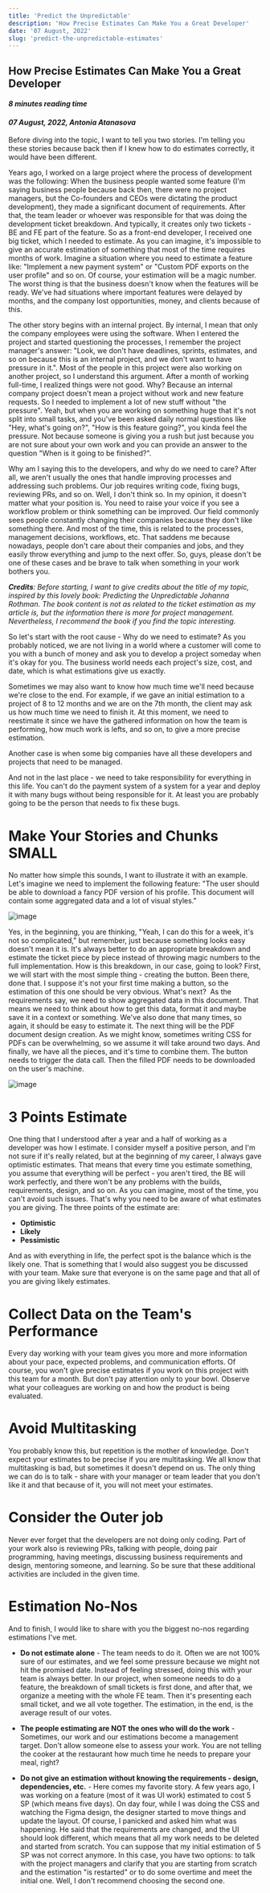 ```yaml
---
title: 'Predict the Unpredictable'
description: 'How Precise Estimates Can Make You a Great Developer'
date: '07 August, 2022'
slug: 'predict-the-unpredictable-estimates'
---
```


## How Precise Estimates Can Make You a Great Developer

#### *8 minutes reading time*
#### *07 August, 2022, Antonia Atanasova*

Before diving into the topic, I want to tell you two stories. I'm telling you these stories because back then if I knew how to do estimates correctly, it would have been different.

Years ago, I worked on a large project where the process of development was the following: When the business people wanted some feature (I'm saying business people because back then, there were no project managers, but the Co-founders and CEOs were dictating the product development), they made a significant document of requirements. After that, the team leader or whoever was responsible for that was doing the development ticket breakdown. And typically, it creates only two tickets - BE and FE part of the feature. So as a front-end developer, I received one big ticket, which I needed to estimate. As you can imagine, it's impossible to give an accurate estimation of something that most of the time requires months of work. Imagine a situation where you need to estimate a feature like: "Implement a new payment system" or "Custom PDF exports on the user profile" and so on. Of course, your estimation will be a magic number. The worst thing is that the business doesn't know when the features will be ready. We've had situations where important features were delayed by months, and the company lost opportunities, money, and clients because of this.

The other story begins with an internal project. By internal, I mean that only the company employees were using the software. When I entered the project and started questioning the processes, I remember the project manager's answer: "Look, we don't have deadlines, sprints, estimates, and so on because this is an internal project, and we don't want to have pressure in it.". Most of the people in this project were also working on another project, so I understand this argument. After a month of working full-time, I realized things were not good. Why? Because an internal company project doesn't mean a project without work and new feature requests. So I needed to implement a lot of new stuff without "the pressure". Yeah, but when you are working on something huge that it's not split into small tasks, and you've been asked daily normal questions like "Hey, what's going on?", "How is this feature going?", you kinda feel the pressure. Not because someone is giving you a rush but just because you are not sure about your own work and you can provide an answer to the question "When is it going to be finished?".

Why am I saying this to the developers, and why do we need to care? After all, we aren't usually the ones that handle improving processes and addressing such problems. Our job requires writing code, fixing bugs, reviewing PRs, and so on. Well, I don't think so. In my opinion, it doesn't matter what your position is. You need to raise your voice if you see a workflow problem or think something can be improved. Our field commonly sees people constantly changing their companies because they don't like something there. And most of the time, this is related to the processes, management decisions, workflows, etc. That saddens me because nowadays, people don't care about their companies and jobs, and they easily throw everything and jump to the next offer. So, guys, please don't be one of these cases and be brave to talk when something in your work bothers you.

***Credits**: Before starting, I want to give credits about the title of my topic, inspired by this lovely book: Predicting the Unpredictable Johanna Rothman. The book content is not as related to the ticket estimation as my article is, but the information there is more for project management. Nevertheless, I recommend the book if you find the topic interesting.*

So let's start with the root cause - Why do we need to estimate? As you probably noticed, we are not living in a world where a customer will come to you with a bunch of money and ask you to develop a project someday when it's okay for you. The business world needs each project's size, cost, and date, which is what estimations give us exactly.

Sometimes we may also want to know how much time we'll need because we're close to the end. For example, if we gave an initial estimation to a project of 8 to 12 months and we are on the 7th month, the client may ask us how much time we need to finish it. At this moment, we need to reestimate it since we have the gathered information on how the team is performing, how much work is lefts, and so on, to give a more precise estimation.

Another case is when some big companies have all these developers and projects that need to be managed. 

And not in the last place - we need to take responsibility for everything in this life. You can't do the payment system of a system for a year and deploy it with many bugs without being responsible for it. At least you are probably going to be the person that needs to fix these bugs.

# Make Your Stories and Chunks SMALL

No matter how simple this sounds, I want to illustrate it with an example. Let's imagine we need to implement the following feature: "The user should be able to download a fancy PDF version of his profile. This document will contain some aggregated data and a lot of visual styles." 

![image](/predict-the-unpredictable/user-profile-preview.png)

Yes, in the beginning, you are thinking, "Yeah, I can do this for a week, it's not so complicated," but remember, just because something looks easy doesn't mean it is. It's always better to do an appropriate breakdown and estimate the ticket piece by piece instead of throwing magic numbers to the full implementation. How is this breakdown, in our case, going to look? First, we will start with the most simple thing - creating the button. Been there, done that. I suppose it's not your first time making a button, so the estimation of this one should be very obvious. What's next?  As the requirements say, we need to show aggregated data in this document. That means we need to think about how to get this data, format it and maybe save it in a context or something. We've also done that many times, so again, it should be easy to estimate it. The next thing will be the PDF document design creation. As we might know, sometimes writing CSS for PDFs can be overwhelming, so we assume it will take around two days. And finally, we have all the pieces, and it's time to combine them. The button needs to trigger the data call. Then the filled PDF needs to be downloaded on the user's machine.

![image](/predict-the-unpredictable/user-profile-feature-breakdown.png)

# 3 Points Estimate

One thing that I understood after a year and a half of working as a developer was how I estimate. I consider myself a positive person, and I'm not sure if it's really related, but at the beginning of my career, I always gave optimistic estimates. That means that every time you estimate something, you assume that everything will be perfect - you aren't tired, the BE will work perfectly, and there won't be any problems with the builds, requirements, design, and so on. As you can imagine, most of the time, you can't avoid such issues. That's why you need to be aware of what estimates you are giving. The three points of the estimate are:

* **Optimistic**
* **Likely**
* **Pessimistic**

And as with everything in life, the perfect spot is the balance which is the likely one. That is something that I would also suggest you be discussed with your team. Make sure that everyone is on the same page and that all of you are giving likely estimates. 

# Collect Data on the Team's Performance

Every day working with your team gives you more and more information about your pace, expected problems, and communication efforts. Of course, you won't give precise estimates if you work on this project with this team for a month. But don't pay attention only to your bowl. Observe what your colleagues are working on and how the product is being evaluated. 

# Avoid Multitasking

You probably know this, but repetition is the mother of knowledge. Don't expect your estimates to be precise if you are multitasking. We all know that multitasking is bad, but sometimes it doesn't depend on us. The only thing we can do is to talk - share with your manager or team leader that you don't like it and that because of it, you will not meet your estimates.

# Consider the Outer job

Never ever forget that the developers are not doing only coding. Part of your work also is reviewing PRs, talking with people, doing pair programming, having meetings, discussing business requirements and design, mentoring someone, and learning. So be sure that these additional activities are included in the given time.

# Estimation No-Nos

And to finish, I would like to share with you the biggest no-nos regarding estimations I've met.

* **Do not estimate alone** - The team needs to do it. Often we are not 100% sure of our estimates, and we feel some pressure because we might not hit the promised date. Instead of feeling stressed, doing this with your team is always better. In our project, when someone needs to do a feature, the breakdown of small tickets is first done, and after that, we organize a meeting with the whole FE team. Then it's presenting each small ticket, and we all vote together. The estimation, in the end, is the average result of our votes.

* **The people estimating are NOT the ones who will do the work** - Sometimes, our work and our estimations become a management target. Don't allow someone else to assess your work. You are not telling the cooker at the restaurant how much time he needs to prepare your meal, right?

* **Do not give an estimation without knowing the requirements - design, dependencies, etc.** - Here comes my favorite story. A few years ago, I was working on a feature (most of it was UI work) estimated to cost 5 SP (which means five days). On day four, while I was doing the CSS and watching the Figma design, the designer started to move things and update the layout. Of course, I panicked and asked him what was happening. He said that the requirements are changed, and the UI should look different, which means that all my work needs to be deleted and started from scratch. You can suppose that my initial estimation of 5 SP was not correct anymore. In this case, you have two options: to talk with the project managers and clarify that you are starting from scratch and the estimation "is restarted" or to do some overtime and meet the initial one. Well, I don't recommend choosing the second one.
